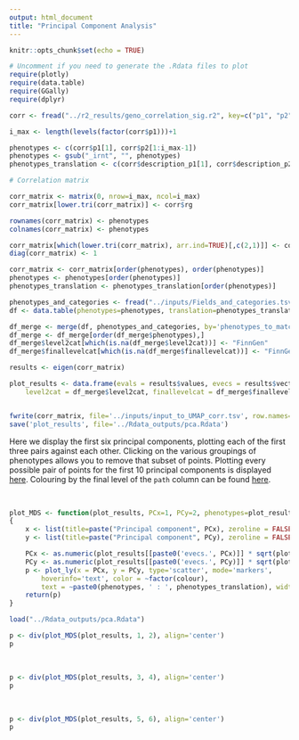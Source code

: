 ```yaml
---
output: html_document
title: "Principal Component Analysis"
---
```


```r
knitr::opts_chunk$set(echo = TRUE)

# Uncomment if you need to generate the .Rdata files to plot
require(plotly)
require(data.table)
require(GGally)
require(dplyr)

corr <- fread("../r2_results/geno_correlation_sig.r2", key=c("p1", "p2"))

i_max <- length(levels(factor(corr$p1)))+1

phenotypes <- c(corr$p1[1], corr$p2[1:i_max-1])
phenotypes <- gsub("_irnt", "", phenotypes)
phenotypes_translation <- c(corr$description_p1[1], corr$description_p2[1:i_max-1])

# Correlation matrix

corr_matrix <- matrix(0, nrow=i_max, ncol=i_max)
corr_matrix[lower.tri(corr_matrix)] <- corr$rg

rownames(corr_matrix) <- phenotypes
colnames(corr_matrix) <- phenotypes

corr_matrix[which(lower.tri(corr_matrix), arr.ind=TRUE)[,c(2,1)]] <- corr$rg
diag(corr_matrix) <- 1

corr_matrix <- corr_matrix[order(phenotypes), order(phenotypes)]
phenotypes <- phenotypes[order(phenotypes)]
phenotypes_translation <- phenotypes_translation[order(phenotypes)]

phenotypes_and_categories <- fread("../inputs/Fields_and_categories.tsv") %>% mutate(phenotypes_to_match = FieldID)
df <- data.table(phenotypes=phenotypes, translation=phenotypes_translation) %>% mutate(phenotypes_to_match = gsub("_.*", "", phenotypes))

df_merge <- merge(df, phenotypes_and_categories, by='phenotypes_to_match', all.x=TRUE)
df_merge <- df_merge[order(df_merge$phenotypes),]
df_merge$level2cat[which(is.na(df_merge$level2cat))] <- "FinnGen"
df_merge$finallevelcat[which(is.na(df_merge$finallevelcat))] <- "FinnGen"

results <- eigen(corr_matrix)

plot_results <- data.frame(evals = results$values, evecs = results$vectors, phenotypes = df_merge$phenotypes,
	level2cat = df_merge$level2cat, finallevelcat = df_merge$finallevelcat, translation=df_merge$translation)


fwrite(corr_matrix, file='../inputs/input_to_UMAP_corr.tsv', row.names=FALSE, col.names=FALSE)
save('plot_results', file='../Rdata_outputs/pca.Rdata')

```

Here we display the first six principal components, plotting each of the first three pairs against each other. Clicking on the various groupings of phenotypes allows you to remove that subset of points. Plotting every possible pair of points for the first 10 principal components is displayed [here](pca_pairs.html). Colouring by the final level of the `path` column can be found [here](pca_of_rg_final_level.html).

<br>

```r

plot_MDS <- function(plot_results, PCx=1, PCy=2, phenotypes=plot_results$phenotypes, phenotypes_translation=plot_results$translation, colour=plot_results$level2cat)
{
	x <- list(title=paste("Principal component", PCx), zeroline = FALSE, showline = FALSE, showgrid = TRUE)
	y <- list(title=paste("Principal component", PCy), zeroline = FALSE, showline = FALSE, showgrid = TRUE)

	PCx <- as.numeric(plot_results[[paste0('evecs.', PCx)]] * sqrt(plot_results[['evals']][PCx]))
	PCy <- as.numeric(plot_results[[paste0('evecs.', PCy)]] * sqrt(plot_results[['evals']][PCy]))
	p <- plot_ly(x = PCx, y = PCy, type='scatter', mode='markers',
		hoverinfo='text', color = ~factor(colour),
		text = ~paste0(phenotypes, ' : ', phenotypes_translation), width=800, height=600) %>% layout(xaxis = x, yaxis = y)
	return(p)
}

load("../Rdata_outputs/pca.Rdata")

p <- div(plot_MDS(plot_results, 1, 2), align='center')
p
```

<br>

```r
p <- div(plot_MDS(plot_results, 3, 4), align='center')
p
```

<br>

```r
p <- div(plot_MDS(plot_results, 5, 6), align='center')
p
```
</div>
